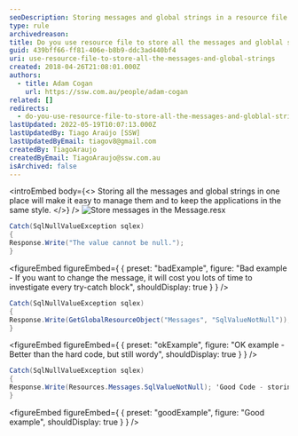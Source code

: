```yaml
---
seoDescription: Storing messages and global strings in a resource file simplifies management and maintains application consistency.
type: rule
archivedreason:
title: Do you use resource file to store all the messages and globlal strings?
guid: 439bff66-ff81-406e-b8b9-ddc3ad440bf4
uri: use-resource-file-to-store-all-the-messages-and-global-strings
created: 2018-04-26T21:08:01.000Z
authors:
  - title: Adam Cogan
    url: https://ssw.com.au/people/adam-cogan
related: []
redirects:
  - do-you-use-resource-file-to-store-all-the-messages-and-globlal-strings
lastUpdated: 2022-05-19T10:07:13.000Z
lastUpdatedBy: Tiago Araújo [SSW]
lastUpdatedByEmail: tiagov8@gmail.com
createdBy: TiagoAraujo
createdByEmail: TiagoAraujo@ssw.com.au
isArchived: false
---
```


<introEmbed
  body={<>
Storing all the messages and global strings in one place will make it easy to manage them and to keep the applications in the same style.
  </>}
/>
![Store messages in the Message.resx](/uploads/rules/use-resource-file-to-store-all-the-messages-and-global-strings/Code_StoreMessage.jpg)

```cs
Catch(SqlNullValueException sqlex)
{
Response.Write("The value cannot be null.");
}
```
<figureEmbed figureEmbed={ {
  preset: "badExample",
  figure: "Bad example - If you want to change the message, it will cost you lots of time to investigate every try-catch block",
  shouldDisplay: true
} } />


```cs
Catch(SqlNullValueException sqlex)
{
Response.Write(GetGlobalResourceObject("Messages", "SqlValueNotNull"));
}
```
<figureEmbed figureEmbed={ {
  preset: "okExample",
  figure: "OK example - Better than the hard code, but still wordy",
  shouldDisplay: true
} } />


```cs
Catch(SqlNullValueException sqlex)
{
Response.Write(Resources.Messages.SqlValueNotNull); 'Good Code - storing message in resource file.
}
```
<figureEmbed figureEmbed={ {
  preset: "goodExample",
  figure: "Good example",
  shouldDisplay: true
} } />
